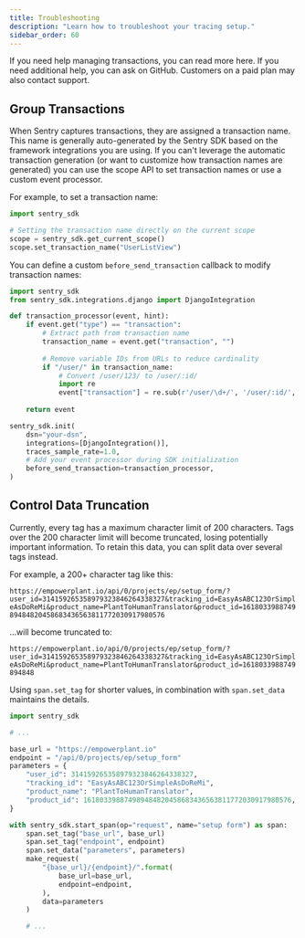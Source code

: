 ```yaml
---
title: Troubleshooting
description: "Learn how to troubleshoot your tracing setup."
sidebar_order: 60
---
```


If you need help managing transactions, you can read more here. If you need additional help, you can ask on GitHub. Customers on a paid plan may also contact support.

## Group Transactions

When Sentry captures transactions, they are assigned a transaction name. This name is generally auto-generated by the Sentry SDK based on the framework integrations you are using. If you can't leverage the automatic transaction generation (or want to customize how transaction names are generated) you can use the scope API to set transaction names or use a custom event processor.

For example, to set a transaction name:

```python
import sentry_sdk

# Setting the transaction name directly on the current scope
scope = sentry_sdk.get_current_scope()
scope.set_transaction_name("UserListView")
```

You can define a custom `before_send_transaction` callback to modify transaction names:

```python
import sentry_sdk
from sentry_sdk.integrations.django import DjangoIntegration

def transaction_processor(event, hint):
    if event.get("type") == "transaction":
        # Extract path from transaction name
        transaction_name = event.get("transaction", "")
        
        # Remove variable IDs from URLs to reduce cardinality
        if "/user/" in transaction_name:
            # Convert /user/123/ to /user/:id/
            import re
            event["transaction"] = re.sub(r'/user/\d+/', '/user/:id/', transaction_name)
    
    return event

sentry_sdk.init(
    dsn="your-dsn",
    integrations=[DjangoIntegration()],
    traces_sample_rate=1.0,
    # Add your event processor during SDK initialization
    before_send_transaction=transaction_processor,
)
```

## Control Data Truncation

Currently, every tag has a maximum character limit of 200 characters. Tags over the 200 character limit will become truncated, losing potentially important information. To retain this data, you can split data over several tags instead.

For example, a 200+ character tag like this:

`https://empowerplant.io/api/0/projects/ep/setup_form/?user_id=314159265358979323846264338327&tracking_id=EasyAsABC123OrSimpleAsDoReMi&product_name=PlantToHumanTranslator&product_id=161803398874989484820458683436563811772030917980576`

...will become truncated to:

`https://empowerplant.io/api/0/projects/ep/setup_form/?user_id=314159265358979323846264338327&tracking_id=EasyAsABC123OrSimpleAsDoReMi&product_name=PlantToHumanTranslator&product_id=1618033988749894848`

Using `span.set_tag` for shorter values, in combination with `span.set_data` maintains the details.

```python
import sentry_sdk

# ...

base_url = "https://empowerplant.io"
endpoint = "/api/0/projects/ep/setup_form"
parameters = {
    "user_id": 314159265358979323846264338327,
    "tracking_id": "EasyAsABC123OrSimpleAsDoReMi",
    "product_name": "PlantToHumanTranslator",
    "product_id": 161803398874989484820458683436563811772030917980576,
}

with sentry_sdk.start_span(op="request", name="setup form") as span:
    span.set_tag("base_url", base_url)
    span.set_tag("endpoint", endpoint)
    span.set_data("parameters", parameters)
    make_request(
        "{base_url}/{endpoint}/".format(
            base_url=base_url,
            endpoint=endpoint,
        ),
        data=parameters
    )

    # ...
```
